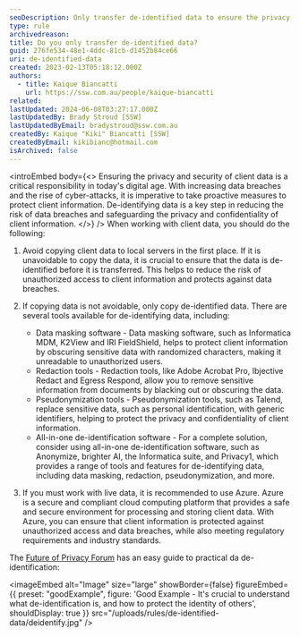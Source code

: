 ```yaml
---
seoDescription: Only transfer de-identified data to ensure the privacy and security of client information.
type: rule
archivedreason:
title: Do you only transfer de-identified data?
guid: 276fe534-48e1-4ddc-81cb-d1452b84ce66
uri: de-identified-data
created: 2023-02-13T05:18:12.000Z
authors:
  - title: Kaique Biancatti
    url: https://ssw.com.au/people/kaique-biancatti
related:
lastUpdated: 2024-06-08T03:27:17.000Z
lastUpdatedBy: Brady Stroud [SSW]
lastUpdatedByEmail: bradystroud@ssw.com.au
createdBy: Kaique "Kiki" Biancatti [SSW]
createdByEmail: kikibianc@hotmail.com
isArchived: false
---
```


<introEmbed
  body={<>
Ensuring the privacy and security of client data is a critical responsibility in today's digital age. With increasing data breaches and the rise of cyber-attacks, it is imperative to take proactive measures to protect client information. De-identifying data is a key step in reducing the risk of data breaches and safeguarding the privacy and confidentiality of client information.
  </>}
/>
When working with client data, you should do the following:

1. Avoid copying client data to local servers in the first place. If it is unavoidable to copy the data, it is crucial to ensure that the data is de-identified before it is transferred. This helps to reduce the risk of unauthorized access to client information and protects against data breaches.
2. If copying data is not avoidable, only copy de-identified data. There are several tools available for de-identifying data, including:

   - Data masking software - Data masking software, such as Informatica MDM, K2View and IRI FieldShield, helps to protect client information by obscuring sensitive data with randomized characters, making it unreadable to unauthorized users.
   - Redaction tools - Redaction tools, like Adobe Acrobat Pro, Ibjective Redact and Egress Respond, allow you to remove sensitive information from documents by blacking out or obscuring the data.
   - Pseudonymization tools - Pseudonymization tools, such as Talend, replace sensitive data, such as personal identification, with generic identifiers, helping to protect the privacy and confidentiality of client information.
   - All-in-one de-identification software - For a complete solution, consider using all-in-one de-identification software, such as Anonymize, brighter AI, the Informatica suite, and Privacy1, which provides a range of tools and features for de-identifying data, including data masking, redaction, pseudonymization, and more.

3. If you must work with live data, it is recommended to use Azure. Azure is a secure and compliant cloud computing platform that provides a safe and secure environment for processing and storing client data. With Azure, you can ensure that client information is protected against unauthorized access and data breaches, while also meeting regulatory requirements and industry standards.

The [Future of Privacy Forum](https://fpf.org/blog/a-visual-guide-to-practical-data-de-identification/) has an easy guide to practical da de-identification:

<imageEmbed
  alt="Image"
  size="large"
  showBorder={false}
  figureEmbed={{
    preset: "goodExample",
    figure: 'Good Example - It\'s crucial to understand what de-identification is, and how to protect the identity of others',
    shouldDisplay: true
  }}
  src="/uploads/rules/de-identified-data/deidentify.jpg"
/>
